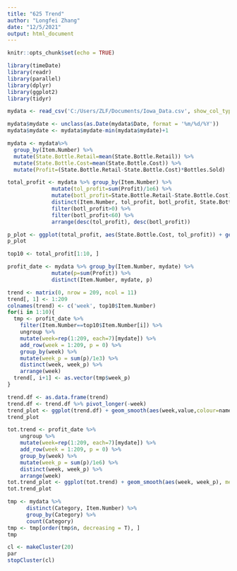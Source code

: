 ---
title: "625 Trend"
author: "Longfei Zhang"
date: "12/5/2021"
output: html_document
---

```{r setup, include=FALSE}
knitr::opts_chunk$set(echo = TRUE)

library(timeDate)
library(readr)
library(parallel)
library(dplyr)
library(ggplot2)
library(tidyr)
```


```{r}
mydata <- read_csv('C:/Users/ZLF/Documents/Iowa_Data.csv', show_col_types = FALSE)
```


```{r}
mydata$mydate <- unclass(as.Date(mydata$Date, format = '%m/%d/%Y'))
mydata$mydate <- mydata$mydate-min(mydata$mydate)+1
```

```{r}
mydata <- mydata%>%
  group_by(Item.Number) %>%
  mutate(State.Bottle.Retail=mean(State.Bottle.Retail)) %>%
  mutate(State.Bottle.Cost=mean(State.Bottle.Cost)) %>%
  mutate(Profit=(State.Bottle.Retail-State.Bottle.Cost)*Bottles.Sold)
```

```{r}
total_profit <- mydata %>% group_by(Item.Number) %>%
              mutate(tol_profit=sum(Profit)/1e6) %>%
              mutate(botl_profit=State.Bottle.Retail-State.Bottle.Cost) %>%
              distinct(Item.Number, tol_profit, botl_profit, State.Bottle.Cost) %>%
              filter(botl_profit>0) %>%
              filter(botl_profit<60) %>%
              arrange(desc(tol_profit), desc(botl_profit))
```



```{r}
p_plot <- ggplot(total_profit, aes(State.Bottle.Cost, tol_profit)) + geom_point(size = 1) + labs(title = 'Totoal Profit Plot', x = 'Bottle Cost (USD)', y = 'Total Profit (MUSD)')
p_plot
```

```{r}
top10 <- total_profit[1:10, ]
```




```{r}
profit_date <- mydata %>% group_by(Item.Number, mydate) %>%
              mutate(p=sum(Profit)) %>%
              distinct(Item.Number, mydate, p)
```



```{r}
trend <- matrix(0, nrow = 209, ncol = 11)
trend[, 1] <- 1:209
colnames(trend) <- c('week', top10$Item.Number)
for(i in 1:10){
  tmp <- profit_date %>%
    filter(Item.Number==top10$Item.Number[i]) %>%
    ungroup %>%
    mutate(week=rep(1:209, each=7)[mydate]) %>%
    add_row(week = 1:209, p = 0) %>%
    group_by(week) %>% 
    mutate(week_p = sum(p)/1e3) %>%
    distinct(week, week_p) %>%
    arrange(week)
  trend[, i+1] <- as.vector(tmp$week_p)
}
```


```{r}
trend.df <- as.data.frame(trend)
trend.df <- trend.df %>% pivot_longer(-week)
trend_plot <- ggplot(trend.df) + geom_smooth(aes(week,value,colour=name), method = 'loess', se = FALSE, formula = y~x) +labs(title = 'Top 10 Week Profit Trend', x = 'Week', y = 'Week Profit (kUSD)')
trend_plot
```


```{r}
tot.trend <- profit_date %>%
    ungroup %>%
    mutate(week=rep(1:209, each=7)[mydate]) %>%
    add_row(week = 1:209, p = 0) %>%
    group_by(week) %>% 
    mutate(week_p = sum(p)/1e6) %>%
    distinct(week, week_p) %>%
    arrange(week)
tot.trend_plot <- ggplot(tot.trend) + geom_smooth(aes(week, week_p), method = 'loess', se = FALSE, formula = y~x) + labs(title = 'Total Week Profit Trend', x = 'Week', y = 'Total Week Profit (MUSD)')
tot.trend_plot
```


```{r}
tmp <- mydata %>% 
      distinct(Category, Item.Number) %>%
      group_by(Category) %>%
      count(Category)
tmp <- tmp[order(tmp$n, decreasing = T), ]
tmp
```


```{r}
cl <- makeCluster(20)
par
stopCluster(cl)
```




